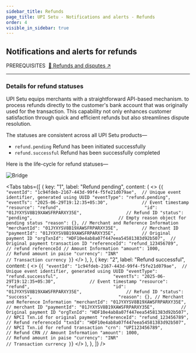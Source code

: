 ```yaml
---
sidebar_title: Refunds
page_title: UPI Setu - Notifications and alerts - Refunds
order: 4
visible_in_sidebar: true
---
```


## Notifications and alerts for refunds

<Text size="small" weight="600">
  PREREQUISITES&nbsp;
</Text>
<a href="/payments/umap/refunds-disputes" target="_self">
  🌟 Refunds and disputes ↗
</a>

<hr class="primary" />

### Details for refund statuses

UPI Setu equips merchants with a straightforward API-based mechanism. to process refunds directly to the customer's bank account that was originally used for the transaction. This capability not only enhances customer satisfaction through quick and efficient refunds but also streamlines dispute resolution.

The statuses are consistent across all UPI Setu products—

<Text>
  <ul>
    <li>
      <code>refund.pending</code>&nbsp;Refund has been initiated successfully
    </li>
    <li>
      <code>refund.successful</code>&nbsp;Refund has been successfully completed
    </li>
  </ul>
</Text>

Here is the life-cycle for refund statuses—

<img
  src="https://storage.googleapis.com/strapi-assets/latest/Frame_74/Frame_74.png"
  alt="Bridge"
/>

<Tabs
  tabs={[
    {
      key: "1",
      label: "Refund pending",
      content: (
        <>
          <CodeBlockWithCopy language="json">
            {`{
  "eventId": "1c94fdeb-2167-443d-99f4-f5fe21d079ae",  // Unique event identifier, generated using UUID
  "eventType": "refund.pending",                      
  "eventTs": "2025-06-29T19:12:35+05:30",             // Event timestamp
  "resource": "refund",                               
  "id": "01JYXYSV8B19XAWSFRPARXY35E",                 // Refund ID
  "status": "pending",                                
  // Empty reason object for pending status
  "reason": {},
  // Merchant and Reference Information
  "merchantId": "01JYXYSV8B19XAWSFRPARXY35E",         // Merchant ID
  "paymentId": "01JYXYSV8B19XAWSFRPARXY35E",          // Original payment ID
  "orgTxnId": "HDF10e4ab8a07f447eea54581383d92b507",  // Original payment transaction ID
  "referenceId": "refund_123456789",                  // refund referenceId
  // Amount Information
  "amount": 1000,                                     // Refund amount in paise
  "currency": "INR"                                   // Transaction currency
}`}
          </CodeBlockWithCopy>
        </>
      ),
    },
    {
      key: "2",
      label: "Refund successful",
      content: (
        <>
          <CodeBlockWithCopy language="json">
            {`{
  "eventId": "1c94fdeb-2167-443d-99f4-f5fe21d079ae",  // Unique event identifier, generated using UUID
  "eventType": "refund.successful",                    
  "eventTs": "2025-06-29T19:12:35+05:30",             // Event timestamp
  "resource": "refund",                               
  "id": "01JYXYSV8B19XAWSFRPARXY35E",                 // Refund ID
  "status": "success",                                
  "reason": {},
  // Merchant and Reference Information
  "merchantId": "01JYXYSV8B19XAWSFRPARXY35E",         // merchant ID
  "paymentId": "01JYXYSV8B19XAWSFRPARXY35E",          // Original payment ID
  "orgTxnId": "HDF10e4ab8a07f447eea54581383d92b507",  // NPCI Txn.id for original payment
  "referenceId": "refund_123456789",                  // Refund referenceId
  "txnId": "HDF10e4ab8a07f447eea54581383d92b507",     // NPCI Txn.id for refund transaction
  "crn": "UPI123456789",                              // Refund CRN
  // Amount Information
  "amount": 1000,                                     // Refund amount in paise
  "currency": "INR"                                   // Transaction currency
}`}
          </CodeBlockWithCopy>
        </>
      ),
    },
  ]}
/>
